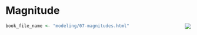 # Magnitude {#magnitude}

<div style="float:right;">[![](www/icons/edit.png)](https://github.com/ProjectMOSAIC/MOSAIC-Calculus/blob/main/modeling/07-magnitudes.Rmd)</div>

```r
book_file_name <- "modeling/07-magnitudes.html"
```


